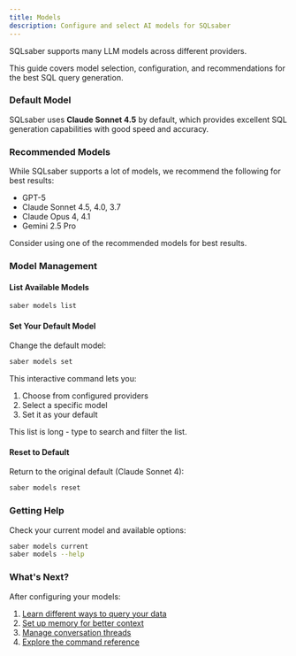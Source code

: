 ```yaml
---
title: Models
description: Configure and select AI models for SQLsaber
---
```



SQLsaber supports many LLM models across different providers.

This guide covers model selection, configuration, and recommendations for the best SQL query generation.

### Default Model

SQLsaber uses **Claude Sonnet 4.5** by default, which provides excellent SQL generation capabilities with good speed and accuracy.

### Recommended Models

While SQLsaber supports a lot of models, we recommend the following for best results:

- GPT-5
- Claude Sonnet 4.5, 4.0, 3.7
- Claude Opus 4, 4.1
- Gemini 2.5 Pro

<Aside type="tip">
  Consider using one of the recommended models for best results.
</Aside>

### Model Management

#### List Available Models

```bash
saber models list
```

#### Set Your Default Model

Change the default model:

```bash
saber models set
```

This interactive command lets you:

1. Choose from configured providers
2. Select a specific model
3. Set it as your default

<Aside type="tip">
  This list is long - type to search and filter the list.
</Aside>

#### Reset to Default

Return to the original default (Claude Sonnet 4):

```bash
saber models reset
```

### Getting Help

Check your current model and available options:

```bash
saber models current
saber models --help
```

### What's Next?

After configuring your models:

1. [Learn different ways to query your data](/guides/queries)
2. [Set up memory for better context](/guides/memory)
3. [Manage conversation threads](/guides/threads)
4. [Explore the command reference](/reference/commands)
